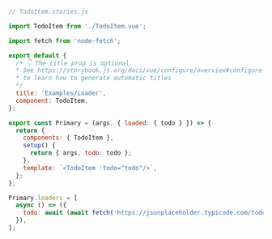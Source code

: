 ```js
// TodoItem.stories.js

import TodoItem from './TodoItem.vue';

import fetch from 'node-fetch';

export default {
  /* 👇 The title prop is optional.
  * See https://storybook.js.org/docs/vue/configure/overview#configure-story-loading
  * to learn how to generate automatic titles
  */
  title: 'Examples/Loader',
  component: TodoItem,
};

export const Primary = (args, { loaded: { todo } }) => {
  return {
    components: { TodoItem },
    setup() {
      return { args, todo: todo };
    },
    template: `<TodoItem :todo="todo"/>`,
  };
};

Primary.loaders = [
  async () => ({
    todo: await (await fetch('https://jsonplaceholder.typicode.com/todos/1')).json(),
  }),
];
```
